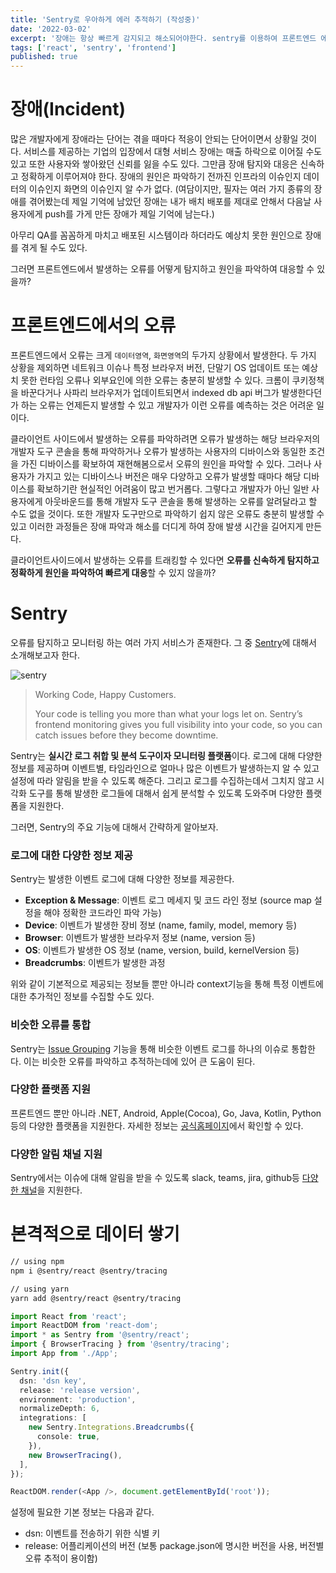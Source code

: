 ```yaml
---
title: 'Sentry로 우아하게 에러 추적하기 (작성중)'
date: '2022-03-02'
excerpt: '장애는 항상 빠르게 감지되고 해소되어야한다. sentry를 이용하여 프론트엔드 에러를 빠르게 감지하고 추적할 수 있는 방법을 알아보자.'
tags: ['react', 'sentry', 'frontend']
published: true
---
```


# 장애(Incident)

많은 개발자에게 장애라는 단어는 겪을 때마다 적응이 안되는 단어이면서 상황일 것이다.
서비스를 제공하는 기업의 입장에서 대형 서비스 장애는 매출 하락으로 이어질 수도 있고 또한 사용자와 쌓아왔던 신뢰를 잃을 수도 있다.
그만큼 장애 탐지와 대응은 신속하고 정확하게 이루어져야 한다.
장애의 원인은 파악하기 전까진 인프라의 이슈인지 데이터의 이슈인지 화면의 이슈인지 알 수가 없다.
(여담이지만, 필자는 여러 가지 종류의 장애를 겪어봤는데 제일 기억에 남았던 장애는 내가 배치 배포를 제대로 안해서 다음날 사용자에게 push를 가게 만든 장애가 제일 기억에 남는다.)

아무리 QA를 꼼꼼하게 마치고 배포된 시스템이라 하더라도 예상치 못한 원인으로 장애를 겪게 될 수도 있다.

그러면 프론트엔드에서 발생하는 오류를 어떻게 탐지하고 원인을 파악하여 대응할 수 있을까?

# 프론트엔드에서의 오류

프론트엔드에서 오류는 크게 `데이터영역`, `화면영역`의 두가지 상황에서 발생한다.
두 가지 상황을 제외하면 네트워크 이슈나 특정 브라우저 버전, 단말기 OS 업데이트 또는 예상치 못한 런타임 오류나 외부요인에 의한 오류는 충분히 발생할 수 있다.
크롬이 쿠키정책을 바꾼다거나 사파리 브라우저가 업데이트되면서 indexed db api 버그가 발생한다던가 하는 오류는 언제든지 발생할 수 있고
개발자가 이런 오류를 예측하는 것은 어려운 일이다.

클라이언트 사이드에서 발생하는 오류를 파악하려면 오류가 발생하는 해당 브라우저의 개발자 도구 콘솔을 통해 파악하거나
오류가 발생하는 사용자의 디바이스와 동일한 조건을 가진 디바이스를 확보하여 재현해봄으로서 오류의 원인을 파악할 수 있다.
그러나 사용자가 가지고 있는 디바이스나 버전은 매우 다양하고 오류가 발생할 때마다 해당 디바이스를 확보하기란 현실적인 어려움이 많고 번거롭다.
그렇다고 개발자가 아닌 일반 사용자에게 아웃바운드를 통해 개발자 도구 콘솔을 통해 발생하는 오류를 알려달라고 할 수도 없을 것이다.
또한 개발자 도구만으로 파악하기 쉽지 않은 오류도 충분히 발생할 수 있고 이러한 과정들은 장애 파악과 해소를 더디게 하여 장애 발생 시간을 길어지게 만든다.

클라이언트사이드에서 발생하는 오류를 트래킹할 수 있다면 **오류를 신속하게 탐지하고 정확하게 원인을 파악하여 빠르게 대응**할 수 있지 않을까?

# Sentry

오류를 탐지하고 모니터링 하는 여러 가지 서비스가 존재한다. 그 중 [Sentry](https://sentry.io/for/frontend/)에 대해서 소개해보고자 한다.

![sentry](/images/sentry02.png)

> Working Code, Happy Customers.
>
> Your code is telling you more than what your logs let on. Sentry’s frontend monitoring gives you full visibility into your code, so you can catch issues before they become downtime.

Sentry는 **실시간 로그 취합 및 분석 도구이자 모니터링 플랫폼**이다.
로그에 대해 다양한 정보를 제공하며 이벤트별, 타임라인으로 얼마나 많은 이벤트가 발생하는지 알 수 있고 설정에 따라 알림을 받을 수 있도록 해준다.
그리고 로그를 수집하는데서 그치지 않고 시각화 도구를 통해 발생한 로그들에 대해서 쉽게 분석할 수 있도록 도와주며 다양한 플랫폼을 지원한다.

그러면, Sentry의 주요 기능에 대해서 간략하게 알아보자.

### 로그에 대한 다양한 정보 제공

Sentry는 발생한 이벤트 로그에 대해 다양한 정보를 제공한다.

- **Exception & Message**: 이벤트 로그 메세지 및 코드 라인 정보 (source map 설정을 해야 정확한 코드라인 파악 가능)
- **Device**: 이벤트가 발생한 장비 정보 (name, family, model, memory 등)
- **Browser**: 이벤트가 발생한 브라우저 정보 (name, version 등)
- **OS**: 이벤트가 발생한 OS 정보 (name, version, build, kernelVersion 등)
- **Breadcrumbs**: 이벤트가 발생한 과정

위와 같이 기본적으로 제공되는 정보들 뿐만 아니라 context기능을 통해 특정 이벤트에 대한 추가적인 정보를 수집할 수도 있다.

### 비슷한 오류를 통합

Sentry는 [Issue Grouping](https://docs.sentry.io/product/data-management-settings/event-grouping/) 기능을 통해 비슷한 이벤트 로그를
하나의 이슈로 통합한다. 이는 비슷한 오류를 파악하고 추적하는데에 있어 큰 도움이 된다.

### 다양한 플랫폼 지원

프론트엔드 뿐만 아니라 .NET, Android, Apple(Cocoa), Go, Java, Kotlin, Python 등의 다양한 플랫폼을 지원한다.
자세한 정보는 [공식홈페이지](https://sentry.io/platforms/)에서 확인할 수 있다.

### 다양한 알림 채널 지원

Sentry에서는 이슈에 대해 알림을 받을 수 있도록 slack, teams, jira, github등 [다양한 채널](https://docs.sentry.io/product/integrations/)을 지원한다.

# 본격적으로 데이터 쌓기

```sh
// using npm
npm i @sentry/react @sentry/tracing

// using yarn
yarn add @sentry/react @sentry/tracing
```

```ts
import React from 'react';
import ReactDOM from 'react-dom';
import * as Sentry from '@sentry/react';
import { BrowserTracing } from '@sentry/tracing';
import App from './App';

Sentry.init({
  dsn: 'dsn key',
  release: 'release version',
  environment: 'production',
  normalizeDepth: 6,
  integrations: [
    new Sentry.Integrations.Breadcrumbs({
      console: true,
    }),
    new BrowserTracing(),
  ],
});

ReactDOM.render(<App />, document.getElementById('root'));
```

설정에 필요한 기본 정보는 다음과 같다.

- dsn: 이벤트를 전송하기 위한 식별 키
- release: 어플리케이션의 버전 (보통 package.json에 명시한 버전을 사용, 버전별 오류 추적이 용이함)
